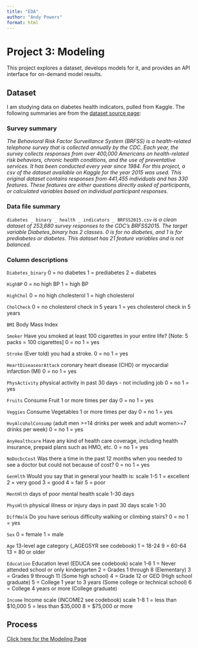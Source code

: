 ```yaml
---
title: "EDA"
author: "Andy Powers"
format: html
---
```


# Project 3: Modeling

This project explores a dataset, develops models for it, and provides an API interface for on-demand model results.

## Dataset

I am studying data on diabetes health indicators, pulled from Kaggle. The following summaries are from the [dataset source page](https://www.kaggle.com/datasets/alexteboul/diabetes-health-indicators-dataset/):

### Survey summary

*The Behavioral Risk Factor Surveillance System (BRFSS) is a health-related telephone survey that is collected annually by the CDC. Each year, the survey collects responses from over 400,000 Americans on health-related risk behaviors, chronic health conditions, and the use of preventative services. It has been conducted every year since 1984. For this project, a csv of the dataset available on Kaggle for the year 2015 was used. This original dataset contains responses from 441,455 individuals and has 330 features. These features are either questions directly asked of participants, or calculated variables based on individual participant responses.*

### Data file summary

`diabetes _ binary _ health _ indicators _ BRFSS2015.csv` *is a clean dataset of 253,680 survey responses to the CDC's BRFSS2015. The target variable Diabetes_binary has 2 classes. 0 is for no diabetes, and 1 is for prediabetes or diabetes. This dataset has 21 feature variables and is not balanced.*

### Column descriptions

`Diabetes_binary`
0 = no diabetes 1 = prediabetes 2 = diabetes

`HighBP`
0 = no high BP 1 = high BP

`HighChol`
0 = no high cholesterol 1 = high cholesterol

`CholCheck`
0 = no cholesterol check in 5 years 1 = yes cholesterol check in 5 years

`BMI`
Body Mass Index

`Smoker`
Have you smoked at least 100 cigarettes in your entire life? [Note: 5 packs = 100 cigarettes] 0 = no 1 = yes

`Stroke`
(Ever told) you had a stroke. 0 = no 1 = yes

`HeartDiseaseorAttack`
coronary heart disease (CHD) or myocardial infarction (MI) 0 = no 1 = yes

`PhysActivity`
physical activity in past 30 days - not including job 0 = no 1 = yes

`Fruits`
Consume Fruit 1 or more times per day 0 = no 1 = yes

`Veggies`
Consume Vegetables 1 or more times per day 0 = no 1 = yes

`HvyAlcoholConsump`
(adult men >=14 drinks per week and adult women>=7 drinks per week) 0 = no 1 = yes

`AnyHealthcare`
Have any kind of health care coverage, including health insurance, prepaid plans such as HMO, etc. 0 = no 1 = yes

`NoDocbcCost`
Was there a time in the past 12 months when you needed to see a doctor but could not because of cost? 0 = no 1 = yes

`GenHlth`
Would you say that in general your health is: scale 1-5 1 = excellent 2 = very good 3 = good 4 = fair 5 = poor

`MentHlth`
days of poor mental health scale 1-30 days

`PhysHlth`
physical illness or injury days in past 30 days scale 1-30

`DiffWalk`
Do you have serious difficulty walking or climbing stairs? 0 = no 1 = yes

`Sex`
0 = female 1 = male

`Age`
13-level age category (_AGEG5YR see codebook) 1 = 18-24 9 = 60-64 13 = 80 or older

`Education`
Education level (EDUCA see codebook) scale 1-6 1 = Never attended school or only kindergarten 2 = Grades 1 through 8 (Elementary) 3 = Grades 9 through 11 (Some high school) 4 = Grade 12 or GED (High school graduate) 5 = College 1 year to 3 years (Some college or technical school) 6 = College 4 years or more (College graduate)

`Income`
Income scale (INCOME2 see codebook) scale 1-8 1 = less than $10,000 5 = less than $35,000 8 = $75,000 or more

## Process










[Click here for the Modeling Page](Modeling.html)
